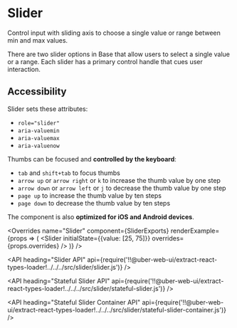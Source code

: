 <!--
Copyright (c) 2018-2019 Uber Technologies, Inc.

This source code is licensed under the MIT license found in the
LICENSE file in the root directory of this source tree.
-->





# Slider

Control input with sliding axis to choose a single value or range between min and max values.

There are two slider options in Base that allow users to select a single value or a range.
Each slider has a primary control handle that cues user interaction.

## Accessibility

Slider sets these attributes:

- `role="slider"`
- `aria-valuemin`
- `aria-valuemax`
- `aria-valuenow`

Thumbs can be focused and **controlled by the keyboard**:

- `tab` and `shift+tab` to focus thumbs
- `arrow up` or `arrow right` or `k` to increase the thumb value by one step
- `arrow down` or `arrow left` or `j` to decrease the thumb value by one step
- `page up` to increase the thumb value by ten steps
- `page down` to decrease the thumb value by ten steps

The component is also **optimized for iOS and Android devices**.

<Example title="Slider Basic Usage" path="slider/basic.js">
  <Basic />
</Example>

<Example title="Slider Range" path="slider/range.js">
  <Range />
</Example>

<Example title="Disabled Slider" path="slider/disabled.js">
  <Disabled />
</Example>

<Example title="Custom min, max and step" path="slider/step-min-max.js">
  <StepMinMax />
</Example>

<Example title="Slider with custom ticks" path="slider/custom-ticks.js">
  <CustomTicks />
</Example>

<Example title="Slider with Overrides" path="slider/overrides.js">
  <Customization />
</Example>

<Example title="Slider as a Stateful Component" path="slider/stateful.js">
  <Stateful />
</Example>

<Overrides
  name="Slider"
  component={SliderExports}
  renderExample={props => (
    <Slider initialState={{value: [25, 75]}} overrides={props.overrides} />
  )}
/>

<API
  heading="Slider API"
  api={require('!!@uber-web-ui/extract-react-types-loader!../../../src/slider/slider.js')}
/>

<API
  heading="Stateful Slider API"
  api={require('!!@uber-web-ui/extract-react-types-loader!../../../src/slider/stateful-slider.js')}
/>

<API
  heading="Stateful Slider Container API"
  api={require('!!@uber-web-ui/extract-react-types-loader!../../../src/slider/stateful-slider-container.js')}
/>
